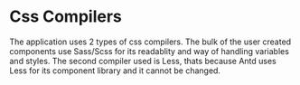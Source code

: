 
<Meta title="Css Compilers" />

# Css Compilers

<Story name="Css Compilers">
  <p>
    The application uses 2 types of css compilers. The bulk of the user created
    components use Sass/Scss for its readablity and way of handling variables
    and styles. The second compiler used is Less, thats because Antd uses Less
    for its component library and it cannot be changed.
  </p>
</Story>
